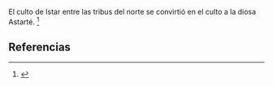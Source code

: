 El culto de Istar entre las tribus del norte se convirtió en el culto a la diosa Astarté. <ref name="n0">{{lib|LU|95|1|7}}</ref> 

== Referencias ==

<references/>
